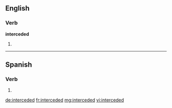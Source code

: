 ==English==

===Verb===
'''interceded'''

# {{past of|intercede}}

----

==Spanish==
 
===Verb===
{{es-verb-form|interceder}}
 
# {{es-verb form of|region=Spain|ending=er|mood=imperative|sense=affirmative|pers=2|formal=no|number=plural|[[interceder]]}}

[[de:interceded]]
[[fr:interceded]]
[[mg:interceded]]
[[vi:interceded]]